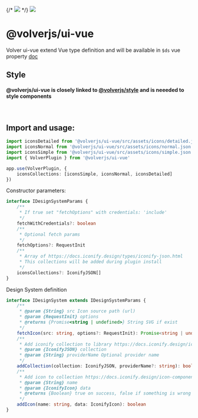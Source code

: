 
<Meta title="Volver ui-vue" />

<div class="flex justify-center pb-xl">
	{/* <img src="https://raw.githubusercontent.com/volverjs/style/main/src/assets/volverjs.svg" /> */}
	<img src="volverjs-beta.png" />
</div>

# @volverjs/ui-vue

Volver ui-vue extend Vue type definition and will be available in `$ds` vue property [doc](https://vuejs.org/guide/typescript/options-api.html#augmenting-global-properties)

## Style

#### @volverjs/ui-vue is closely linked to [@volverjs/style](https://volverjs.github.io/style/) and is neeeded to style components

<br />

## Import and usage:

```typescript
import iconsDetailed from '@volverjs/ui-vue/src/assets/icons/detailed.json'
import iconsNormal from '@volverjs/ui-vue/src/assets/icons/normal.json'
import iconsSimple from '@volverjs/ui-vue/src/assets/icons/simple.json'
import { VolverPlugin } from '@volverjs/ui-vue'

app.use(VolverPlugin, {
	iconsCollections: [iconsSimple, iconsNormal, iconsDetailed]
})
```

Constructor parameters:

```typescript
interface IDesignSystemParams {
	/**
	 * If true set "fetchOptions" with credentials: 'include'
	 */
	fetchWithCredentials?: boolean
	/**
	 * Optional fetch params
	 */
	fetchOptions?: RequestInit
	/**
	 * Array of https://docs.iconify.design/types/iconify-json.html
	 * This collections will be added during plugin install
	 */
	iconsCollections?: IconifyJSON[]
}
```

Design System definition

```typescript
interface IDesignSystem extends IDesignSystemParams {
	/**
	 * @param {String} src Icon source path (url)
	 * @param {RequestInit} options
	 * @returns {Promise<string | undefined>} String SVG if exist
	 */
	fetchIcon(src: string, options?: RequestInit): Promise<string | undefined>
	/**
	 * Add iconify collection to library https://docs.iconify.design/icon-components/vue/add-collection.html
	 * @param {IconifyJSON} collection
	 * @param {String} providerName Optional provider name
	 */
	addCollection(collection: IconifyJSON, providerName?: string): boolean
	/**
	 * Add icon to collection https://docs.iconify.design/icon-components/vue/add-icon.html
	 * @param {String} name
	 * @param {IconifyIcon} data
	 * @returns {Boolean} true on success, false if something is wrong with data
	 */
	addIcon(name: string, data: IconifyIcon): boolean
}
```
